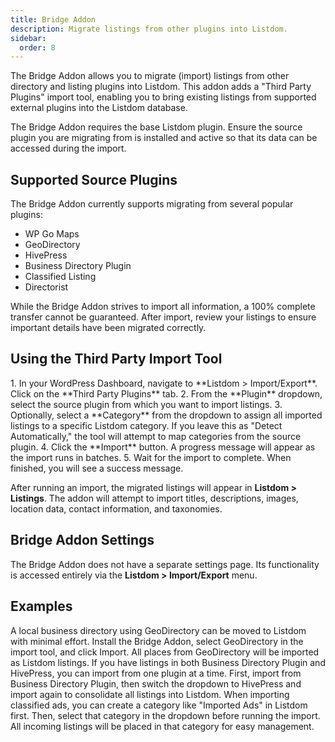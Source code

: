 ```yaml
---
title: Bridge Addon
description: Migrate listings from other plugins into Listdom.
sidebar:
  order: 8
---
```


The Bridge Addon allows you to migrate (import) listings from other directory and listing plugins into Listdom. This addon adds a "Third Party Plugins" import tool, enabling you to bring existing listings from supported external plugins into the Listdom database.

<Aside type="note">
The Bridge Addon requires the base Listdom plugin. Ensure the source plugin you are migrating from is installed and active so that its data can be accessed during the import.
</Aside>

## Supported Source Plugins
The Bridge Addon currently supports migrating from several popular plugins:

- WP Go Maps
- GeoDirectory
- HivePress
- Business Directory Plugin
- Classified Listing
- Directorist

<Aside type="caution">
While the Bridge Addon strives to import all information, a 100% complete transfer cannot be guaranteed. After import, review your listings to ensure important details have been migrated correctly.
</Aside>

## Using the Third Party Import Tool
<Steps>
1. In your WordPress Dashboard, navigate to **Listdom > Import/Export**. Click on the **Third Party Plugins** tab.
2. From the **Plugin** dropdown, select the source plugin from which you want to import listings.
3. Optionally, select a **Category** from the dropdown to assign all imported listings to a specific Listdom category. If you leave this as "Detect Automatically," the tool will attempt to map categories from the source plugin.
4. Click the **Import** button. A progress message will appear as the import runs in batches.
5. Wait for the import to complete. When finished, you will see a success message.
</Steps>

After running an import, the migrated listings will appear in **Listdom > Listings**. The addon will attempt to import titles, descriptions, images, location data, contact information, and taxonomies.

## Bridge Addon Settings
The Bridge Addon does not have a separate settings page. Its functionality is accessed entirely via the **Listdom > Import/Export** menu.

## Examples
<CardGrid>
  <Card title="Migrating from GeoDirectory">
    A local business directory using GeoDirectory can be moved to Listdom with minimal effort. Install the Bridge Addon, select GeoDirectory in the import tool, and click Import. All places from GeoDirectory will be imported as Listdom listings.
  </Card>
  <Card title="Consolidating Multiple Sources">
    If you have listings in both Business Directory Plugin and HivePress, you can import from one plugin at a time. First, import from Business Directory Plugin, then switch the dropdown to HivePress and import again to consolidate all listings into Listdom.
  </Card>
  <Card title="Assigning a Common Category">
    When importing classified ads, you can create a category like "Imported Ads" in Listdom first. Then, select that category in the dropdown before running the import. All incoming listings will be placed in that category for easy management.
  </Card>
</CardGrid>